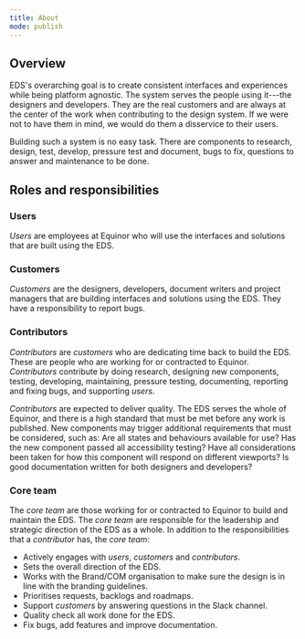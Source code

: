 ```yaml
---
title: About
mode: publish
---
```


## Overview

EDS's overarching goal is to create consistent interfaces and experiences while being platform agnostic. The system serves the people using it---the designers and developers. They are the real customers and are always at the center of the work when contributing to the design system. If we were not to have them in mind, we would do them a disservice to their users. 

Building such a system is no easy task. There are components to research, design, test, develop, pressure test and document, bugs to fix, questions to answer and maintenance to be done. 


## Roles and responsibilities

### Users

*Users* are employees at Equinor who will use the interfaces and solutions that are built using the EDS. 


### Customers

*Customers* are the designers, developers, document writers and project managers that are building interfaces and solutions using the EDS. They have a responsibility to report bugs.


### Contributors

*Contributors* are *customers* who are dedicating time back to build the EDS. These are people who are working for or contracted to Equinor. *Contributors* contribute by doing research, designing new components, testing, developing, maintaining, pressure testing, documenting, reporting and fixing bugs, and supporting *users*.

*Contributors* are expected to deliver quality. The EDS serves the whole of Equinor, and there is a high standard that must be met before any work is published. New components may trigger additional requirements that must be considered, such as: Are all states and behaviours available for use? Has the new component passed all accessibility testing? Have all considerations been taken for how this component will respond on different viewports? Is good documentation written for both designers and developers? 


### Core team

The *core team* are those working for or contracted to Equinor to build and maintain the EDS. The *core team* are responsible for the leadership and strategic direction of the EDS as a whole. In addition to the responsibilities that a *contributor* has, the *core team*:

* Actively engages with *users*, *customers* and *contributors*.
* Sets the overall direction of the EDS.
* Works with the Brand/COM organisation to make sure the design is in line with the branding guidelines.
* Prioritises requests, backlogs and roadmaps.
* Support *customers* by answering questions in the Slack channel.
* Quality check all work done for the EDS.
* Fix bugs, add features and improve documentation.
<!--* Label, close and manage GitHub issues. (:warning: Victor needs to approve this)-->
<!--* Close and merge GitHub pull requests. (:warning: Victor needs to approve this)-->
<!--* Ensure that issues and pull requests progress at a reasonable rate. (:warning: Victor needs to approve this)-->
